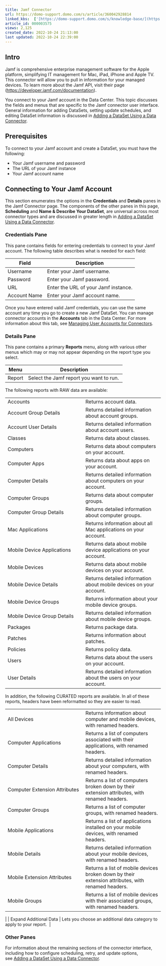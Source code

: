 ```yaml
---
title: Jamf Connector
url: https://domo-support.domo.com/s/article/360042928814
linked_kbs:  ['[https://domo-support.domo.com/s/knowledge-base/](https://domo-support.domo.com/s/knowledge-base/)', '[https://domo-support.domo.com/s/](https://domo-support.domo.com/s/)', '[https://domo-support.domo.com/s/topic/0TO5w000000ZammGAC](https://domo-support.domo.com/s/topic/0TO5w000000ZammGAC)', '[https://domo-support.domo.com/s/topic/0TO5w000000ZanLGAS](https://domo-support.domo.com/s/topic/0TO5w000000ZanLGAS)', '[https://domo-support.domo.com/s/topic/0TO5w000000ZaoQGAS](https://domo-support.domo.com/s/topic/0TO5w000000ZaoQGAS)', '[https://domo-support.domo.com/s/article/360042926274](https://domo-support.domo.com/s/article/360042926274)', '[https://domo-support.domo.com/s/article/360042926054](https://domo-support.domo.com/s/article/360042926054)', '[https://domo-support.domo.com/s/article/360042928814](https://domo-support.domo.com/s/article/360042928814)', '[https://domo-support.domo.com/s/topic/0TO5w000000ZaoQGAS/api-connectors](https://domo-support.domo.com/s/topic/0TO5w000000ZaoQGAS/api-connectors)', '[https://domo-support.domo.com/s/article/360043429933](https://domo-support.domo.com/s/article/360043429933)', '[https://domo-support.domo.com/s/article/360043429953](https://domo-support.domo.com/s/article/360043429953)', '[https://domo-support.domo.com/s/article/360042925494](https://domo-support.domo.com/s/article/360042925494)', '[https://domo-support.domo.com/s/article/360043429913](https://domo-support.domo.com/s/article/360043429913)', '[https://domo-support.domo.com/s/article/4408174643607](https://domo-support.domo.com/s/article/4408174643607)', '[https://domo-support.domo.com/s/login/](https://domo-support.domo.com/s/login/)']
article_id: 000003575
views: 2,125
created_date: 2022-10-24 21:13:00
last updated: 2022-10-24 22:39:00
---
```




Intro
-----


Jamf is comprehensive enterprise management software for the Apple platform, simplifying IT management for Mac, iPad, iPhone and Apple TV. This connector will allow you to pull in information for your managed devices. To learn more about the Jamf API, visit their page (<https://developer.jamf.com/documentation>).


You connect to your Jamf account in the Data Center. This topic discusses the fields and menus that are specific to the Jamf connector user interface. General information for adding DataSets, setting update schedules, and editing DataSet information is discussed in [Adding a DataSet Using a Data Connector](/s/article/360042926274 "Adding a DataSet Using a Data Connector").


Prerequisites
-------------


To connect to your Jamf account and create a DataSet, you must have the following:


* Your Jamf username and password
* The URL of your Jamf instance
* Your Jamf account name


Connecting to Your Jamf Account
-------------------------------


This section enumerates the options in the **Credentials** and **Details** panes in the Jamf Connector page. The components of the other panes in this page, **Scheduling** and **Name & Describe Your DataSet**, are universal across most connector types and are discussed in greater length in [Adding a DataSet Using a Data Connector](/s/article/360042926274 "Adding a DataSet Using a Data Connector").


### Credentials Pane


This pane contains fields for entering credentials to connect to your Jamf account. The following table describes what is needed for each field:  




| Field | Description |
| --- | --- |
| Username | Enter your Jamf username. |
| Password | Enter your Jamf password. |
| URL | Enter the URL of your Jamf instance. |
| Account Name | Enter your Jamf account name. |


Once you have entered valid Jamf credentials, you can use the same account any time you go to create a new Jamf DataSet. You can manage connector accounts in the **Accounts** tab in the Data Center. For more information about this tab, see [Managing User Accounts for Connectors](/s/article/360042926054 "Managing User Accounts for Connectors").


### Details Pane


This pane contains a primary **Reports** menu, along with various other menus which may or may not appear depending on the report type you select.




| Menu | Description |
| --- | --- |
| Report | Select the Jamf report you want to run. 
The following reports with RAW data are available:

|  |  |
| --- | --- |
| Accounts | Returns account data. |
| Account Group Details | Returns detailed information about account groups. |
| Account User Details | Returns detailed information about account users. |
| Classes | Returns data about classes. |
| Computers | Returns data about computers on your account. |
| Computer Apps | Returns data about apps on your account. |
| Computer Details | Returns detailed information about computers on your account. |
| Computer Groups | Returns data about computer groups. |
| Computer Group Details | Returns detailed information about computer groups. |
| Mac Applications | Returns information about all Mac applications on your account. |
| Mobile Device Applications | Returns data about mobile device applications on your account. |
| Mobile Devices | Returns data about mobile devices on your account. |
| Mobile Device Details | Returns detailed information about mobile devices on your account. |
| Mobile Device Groups | Returns information about your mobile device groups. |
| Mobile Device Group Details | Returns detailed information about mobile device groups. |
| Packages | Returns package data. |
| Patches | Returns information about patches. |
| Policies | Returns policy data. |
| Users | Returns data about the users on your account. |
| User Details | Returns detailed information about the users on your account. |

In addition, the following CURATED reports are available. In all of these reports, headers have been reformatted so they are easier to read. 

|  |  |
| --- | --- |
| All Devices | Returns information about computer and mobile devices, with renamed headers. |
| Computer Applications | Returns a list of computers associated with their applications, with renamed headers. |
| Computer Details | Returns detailed information about your computers, with renamed headers. |
| Computer Extension Attributes | Returns a list of computers broken down by their extension attributes, with renamed headers. |
| Computer Groups | Returns a list of computer groups, with renamed headers. |
| Mobile Applications | Returns a list of applications installed on your mobile devices, with renamed headers. |
| Mobile Details | Returns detailed information about your mobile devices, with renamed headers. |
| Mobile Extension Attributes | Returns a list of mobile devices broken down by their extension attributes, with renamed headers. |
| Mobile Groups | Returns a list of mobile devices with their associated groups, with renamed headers. |

 |
| Expand Additional Data | Lets you choose an additional data category to apply to your report.  |


### Other Panes


For information about the remaining sections of the connector interface, including how to configure scheduling, retry, and update options, see [Adding a DataSet Using a Data Connector](/s/article/360042926274 "Adding a DataSet Using a Data Connector").

